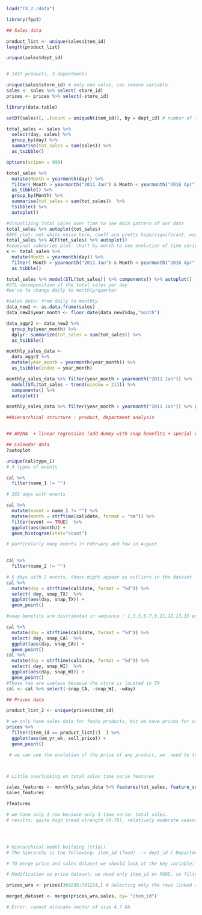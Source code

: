 
```r
load("TX_2.rdata")
```

```r
library(fpp3)

## Sales data

product_list <- unique(sales$item_id) 
length(product_list)

unique(sales$dept_id)


# 1437 products, 3 departments

unique(sales$store_id) # only one value, can remove variable
sales <- sales %>% select(-store_id)
prices <- prices %>% select(-store_id)

library(data.table) 

setDT(sales)[, .(count = uniqueN(item_id)), by = dept_id] # number of items per department

total_sales <- sales %>%
  select(day, sales) %>%
  group_by(day) %>%
  summarise(tot_sales = sum(sales)) %>%
  as_tsibble()

options(scipen = 999)

total_sales %>%
  mutate(Month = yearmonth(day)) %>%
  filter( Month > yearmonth("2011 Jan") & Month < yearmonth("2016 Apr") ) %>%
  as_tibble() %>%
  group_by(Month) %>%
  summarise(tot_sales = sum(tot_sales))  %>%
  tsibble() %>%
  autoplot()
```

```r
#Visualizing Total Sales over time to see main pattern of our data
total_sales %>% autoplot(tot_sales)
#AFC plot: not white noise here, coeff are pretty high/significant, way above confidence interval most of the time: seems to have a strong pattern/seasonality
total_sales %>% ACF(tot_sales) %>% autoplot()
#seasonal subseries plot: chart by month to see evolution of time series during the years for a particular month
x <- total_sales %>%
  mutate(Month = yearmonth(day)) %>%
  filter( Month > yearmonth("2011 Jan") & Month < yearmonth("2016 Apr") ) %>%
  as_tibble()
```

```r
total_sales %>% model(STL(tot_sales)) %>% components() %>% autoplot()
#STL decomposition of the total sales per day
#we've to change daily to monthly/quarter
```

```r
#sales data: from daily to monthly
data_new2 <- as.data.frame(sales)
data_new2$year_month <- floor_date(data_new2$day,"month")

data_aggr2 <- data_new2 %>%
  group_by(year_month) %>% 
  dplyr::summarize(tot_sales = sum(tot_sales)) %>% 
  as_tsibble()

monthly_sales_data <-
  data_aggr2 %>%
  mutate(year_month = yearmonth(year_month)) %>%
  as_tsibble(index = year_month)

monthly_sales_data %>% filter(year_month > yearmonth("2011 Jan")) %>% 
  model(STL(tot_sales ~ trend(window = 21))) %>%
  components() %>%
  autoplot()

monthly_sales_data %>% filter(year_month > yearmonth("2011 Jan")) %>% gg_subseries(tot_sales) + ylab("Total Sales") + xlab("Year")
```

```r
##hierarchical structure : product, department analysis


## ARIMA  + linear regression (add dummy with snap benefits + special events)
```

```r
## Calendar data
?autoplot

unique(cal$type_1) 
# 4 types of events

cal %>%
  filter(name_1 != "") 

# 162 days with events

cal %>%
  mutate(event = name_1 != "") %>%
  mutate(month = strftime(cal$date, format = "%m")) %>%
  filter(event == TRUE)  %>%
  ggplot(aes(month)) +
  geom_histogram(stat="count")

# particularly many events in February and few in August
  

cal %>%
  filter(name_2 != "") 

# 5 days with 2 events, these might appear as outliers in the dataset
cal %>%
  mutate(day = strftime(cal$date, format = "%d")) %>%
  select( day, snap_TX)  %>%
  ggplot(aes(day, snap_TX)) +
  geom_point() 

#snap benefits are distributed in sequence : 1,3,5,6,7,9,11,12,13,15 every month throughout the data set

cal %>%
  mutate(day = strftime(cal$date, format = "%d")) %>%
  select( day, snap_CA)  %>%
  ggplot(aes(day, snap_CA)) +
  geom_point()
cal %>%
  mutate(day = strftime(cal$date, format = "%d")) %>%
  select( day, snap_WI)  %>%
  ggplot(aes(day, snap_WI)) +
  geom_point() 
#Those two are useless becasue the store is located in TX
cal <- cal %>% select(-snap_CA, -snap_WI, -wday)
```

```r
## Prices data

product_list_2 <- unique(prices$item_id)

# we only have sales data for foods products, but we have prices for other products 
prices %>%
  filter(item_id == product_list[1]  ) %>%
  ggplot(aes(wm_yr_wk, sell_price)) +
  geom_point()

 # we can see the evolution of the price of any product, we  need to transform the wm_yr_wk variable to get a continuous time variable



# Little overlooking on total sales time serie features

sales_features <- monthly_sales_data %>% features(tot_sales, feature_set(pkgs = "feasts"))
sales_features

?features

# we have only 1 row because only 1 time serie: total sales.
# results: quite high trend strength (0.76), relatively moderate seasonality strenght (0.48)....




# Hierarchical model building (trial)
# The hierarchy is the following: item_id (food) --> dept_id ( Department) --> store_id (store), Actually we only have one store: TX_2 for the hierarchical building should we keep it or not? (probably not, question to ask)

# TO merge price and sales dataset we should look at the key variable: item_id

# Modification on price dataset: we need only item_id on FOOD, so filter on that

prices_wra <- prices[369235:701214,] # Selecting only the rows linked with FOODS products.

merged_dataset <- merge(prices_wra,sales, by= "item_id")

# Error: cannot allocate vector of size 4.7 Gb






```
